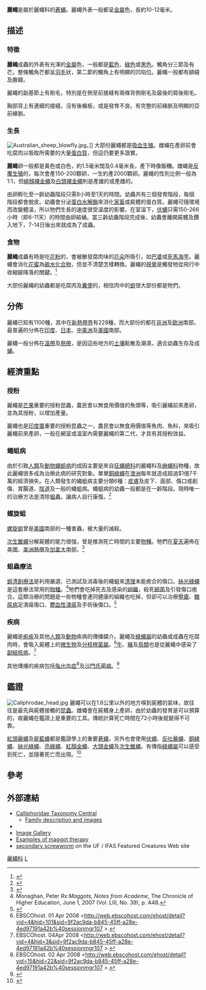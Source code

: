 {{Automatic taxobox
| taxon = Calliphoridae
| image = Pollenia rudis female 2.jpg
| image_caption = 雌性[[粗野粉蠅|粗野粉蠅]]
| authority = 
| subdivision_ranks = [[亞科|亞科]]
| subdivision = 
* Auchmeromyiinae
* [[麗蠅亞科|麗蠅亞科]] Calliphorinae
* [[金蠅亞科|金蠅亞科]] Chrysomyinae
* Luciliinae
* Melanomyinae
* Polleniinae
}}

'''麗蠅'''是屬於麗蠅科的[[蒼蠅|蒼蠅]]。麗蠅外表一般都呈[[金屬|金屬]]色，長約10-12毫米。

== 描述 ==
=== 特徵 ===
'''麗蠅'''成蟲的外表有光澤的[[金屬|金屬]]色，一般都是[[藍色|藍色]]、[[綠色|綠色]]或[[黑色|黑色]]。觸角分三節及有芒。整條觸角芒都呈[[羽毛|羽毛]]狀，第二節的觸角上有明顯的凹陷位。麗蠅一般都有額縫及腋瓣。

麗蠅的副基節上有剛毛，特別是在側至前接縫有兩條背側剛毛及最後的肩後剛毛。

胸部背上有連續的接縫。沒有後楯板，或是發育不良。有完整的前緣脈及明顯的亞前緣脈。

=== 生長 ===
[[File:Australian_sheep_blowfly.jpg|thumb]]。]]
大部份麗蠅都是[[吸血生殖|吸血生殖]]。雌蠅在產卵前會吃腐肉以吸取所需要的大量[[蛋白質|蛋白質]]，但這仍要更多證實。

'''麗蠅'''卵一般都是黃色或白色，約1.5毫米闊及0.4毫米長，產下時像飯糰。雌蠅是[[反覆生殖|反覆生殖]]的，每次會產150-200顆卵，一生約產2000顆卵。麗蠅的性別比例一般為1:1，但[[緋顏裸金蠅|緋顏裸金蠅]]及[[白頭裸金蠅|白頭裸金蠅]]則是產雄的或產雌的。

由卵孵化至一齡幼蟲階段只需8小時至1天的時間。幼蟲共有三個發育階段，每個階段都會脫皮。幼蟲會分泌[[蛋白水解酶|蛋白水解酶]]來消化[[家畜|家畜]]或屍體的蛋白質。麗蠅可隨環境而改變體溫，所以牠們生長的速度很受溫度的影響。在室溫下，[[伏蠅|伏蠅]]只需150-266小時（即6-11天）的時間由卵結蛹。當三齡幼蟲階段完成後，幼蟲會離開屍體及鑽入地下，7-14日後出來就成為了成蟲。

=== 食物 ===
'''麗蠅'''成蟲有時是吃[[花粉|花粉]]的，會被散發腐肉味的[[花朵|花朵]]所吸引，如[[巴婆|巴婆]]或[[死馬海芋|死馬海芋]]。麗蠅會消化[[花蜜|花蜜]]為[[碳水化合物|碳水化合物]]，但並不清楚怎樣轉換。麗蠅的[[視覺|視覺]]是觸發牠從飛行中收縮腳降落的關鍵。<ref>{{Cite journal en|author=Goodman, L.J.|year=1960|title=The Landing Responses of Insects|journal=The Journal of Experimental Biology|accessdate=2008-03-18|url=http://jeb.biologists.org/cgi/reprint/41/2/403.pdf|archive-date=2008-12-17|archive-url=https://web.archive.org/web/20081217172437/http://jeb.biologists.org/cgi/reprint/41/2/403.pdf|dead-url=no}}</ref>

大部份麗蠅的幼蟲都是吃腐肉及[[糞便|糞便]]的，相信肉中的[[蛆|蛆]]很大部份都是牠們。

== 分佈 ==
麗蠅已知有1100種，其中在[[新熱帶界|新熱帶界]]有228種，而大部份的都在[[非洲|非洲]]及[[歐洲|歐洲]]南部。最普遍的分佈在[[印度|印度]]、[[日本|日本]]、[[中美洲|中美洲]]及[[美國|美國]]南部。

麗蠅一般分佈在[[溫帶|溫帶]]及[[熱帶|熱帶]]，是因這些地方的[[土壤|土壤]]鬆散及潮濕，適合幼蟲生存及成[[蛹|蛹]]。

== 經濟重點 ==
=== 授粉 ===
麗蠅是[[芒果|芒果]]重要的授粉昆蟲，農民會以無食用價值的魚頭等，吸引麗蠅前來產卵，並為其授粉，以增加產量。

麗蠅也是[[印度棗|印度棗]]重要的授粉昆蟲之一，農民會以無食用價值等魚肉、魚料，來吸引麗蠅前來產卵，一般在網室或溫室內需要麗蠅的第二代，才具有其授粉效益。

=== 蠅蛆病 ===
由於引致[[人類|人類]]及[[動物|動物]][[蠅蛆病|蠅蛆病]]的成因主要是來自[[狂蠅總科|狂蠅總科]]的麗蠅科及[[麻蠅科|麻蠅科]]物種，故此麗蠅很多成為治療此病的研究對象。單單[[銅綠蠅|銅綠蠅]]在[[澳洲|澳洲]]每年就造成超過$1億7千萬的經濟損失。在人類發生的蠅蛆病主要分類6種：[[皮膚|皮膚]]及皮下、面部、傷口或創傷、胃腸道、[[陰道|陰道]]及一般的蠅蛆病。蠅蛆病的幼蟲一般都是在一齡階段。現時唯一的治療方法是清除[[蛆蟲|蛆蟲]]，讓病人自行康復。<ref>{{Cite web|author=Yazdi , Ismail|title=Oral mucosa myiasis caused by Oestrus Ovis|work=Archives of Iranian Medicine|publisher=Academy of Medical Science, I.R. Iran|date=2008-04-17|url=http://www.ams.ac.ir/AIM/0253/0253194.htm|accessdate=2008-09-12|archive-date=2008-08-04|archive-url=https://web.archive.org/web/20080804102403/http://www.ams.ac.ir/AIM/0253/0253194.htm|dead-url=no}}</ref>

=== 螺旋蛆 ===
[[螺旋蠅|螺旋蛆]]曾是[[美國|美國]]南部的一種害蟲，被大量的滅殺。

[[次生錐蠅|次生錐蠅]]分解屍體的能力很強，曾是推測死亡時間的主要[[物種|物種]]。牠們在[[夏天|夏天]]遍佈在美國、[[美洲|美洲]][[熱帶|熱帶]]及[[加拿大|加拿大]]南部。<ref>{{Cite web|author=Byrd, Jason H|title=Secondary Screwworms|work=Featured Creatures|date=Jan 1998 1-2|accessdate=2008-03-28|url=http://creatures.ifas.ufl.edu/livestock/secondary_screwworm.htm|deadurl=yes|archiveurl=https://web.archive.org/web/20080310173527/http://creatures.ifas.ufl.edu/livestock/secondary_screwworm.htm|archivedate=2008-03-10}}</ref>

=== 蛆蟲療法 ===
[[蛆清創療法|蛆清創療法]]是利用嚴選、已測試及消毒後的蠅蛆來[[清理傷口|清理]]未能癒合的傷口。[[絲光綠蠅|絲光綠蠅]]是這套療法常用的[[物種|物種]]。<ref>Monaghan, Peter ''Rx:Maggots, Notes from Academe'', The Chronicle of Higher Education, June 1, 2007 (Vol. LIII, No. 39), p. A48.</ref>牠們會吃掉死去及感染的[[组织_(生物学)|組織]]，殺死[[細菌|細菌]]及引發傷口癒合。這類治療的問題是一些物種會連同健康的組織也吃掉，但卻可以治療[[壓瘡|壓瘡]]、[[糖尿病|糖尿病]]足潰瘍傷口、[[鬱血性潰瘍|鬱血性潰瘍]]及手術後傷口。<ref>{{Cite web|author=Sherman, R|title=Maggot Therapy Project|work=Maggot Therapy|date=Sep 2006|accessdate=2008-03-28|url=http://www.ucihs.uci.edu/som/pathology/sherman/home_pg.htm|archive-date=2008-04-01|archive-url=https://web.archive.org/web/20080401023009/http://www.ucihs.uci.edu/som/pathology/sherman/home_pg.htm|dead-url=no}}</ref>

=== 疾病 ===
麗蠅是[[痢疾|痢疾]]及其他[[人類|人類]]及[[動物|動物]]疾病的傳播媒介。麗蠅及[[綠蠅屬|綠蠅屬]]的幼蟲或成蟲在吃腐肉時，會吸入屍體上的[[微生物|微生物]]及[[分枝桿菌屬|分枝桿菌屬]]。<ref>EBSCOhost. 01 Apr 2008 <http://web.ebscohost.com/ehost/detail?vid=4&hid=101&sid=9f2ac9da-b845-45ff-a28e-4ed97191a42b%40sessionmgr107 {{Wayback|url=http://web.ebscohost.com/ehost/detail?vid=4&hid=101&sid=9f2ac9da-b845-45ff-a28e-4ed97191a42b%40sessionmgr107 |date=20080620184848 }}>.</ref>[[牛|牛]]、[[豬|豬]]及[[鳥類|鳥類]]也是從麗蠅中感染了[[副結核病|副結核病]]。<ref>EBSCOhost. 04Apr 2008 <http://web.ebscohost.com/ehost/detail?vid=4&hid=3&sid=9f2ac9da-b845-45ff-a28e-4ed97191a42b%40sessionmgr107 {{Wayback|url=http://web.ebscohost.com/ehost/detail?vid=4&hid=3&sid=9f2ac9da-b845-45ff-a28e-4ed97191a42b%40sessionmgr107 |date=20080620184856 }}>.</ref>

其他傳播的疾病包括[[兔出血症|兔出血症]]<ref>EBSCOhost. 02 Apr 2008 <http://web.ebscohost.com/ehost/detail?vid=15&hid=22&sid=9f2ac9da-b845-45ff-a28e-4ed97191a42b%40sessionmgr107 {{Wayback|url=http://web.ebscohost.com/ehost/detail?vid=15&hid=22&sid=9f2ac9da-b845-45ff-a28e-4ed97191a42b%40sessionmgr107 |date=20080620184841 }}>.</ref>及[[沙門氏菌病|沙門氏菌病]]。<ref>{{Cite journal en|author=Olsen, Alan R|year=1998|title=Regulatory Action Criteria for Filth and Other Extraneous Materials 1 III. Review of Flies and Foodborne Enteric Disease|journal=Science Direct Volume|volume=28|issue=23|pages=199-211|accessdate=2008-04-01|url=http://www.sciencedirect.com/science?_ob=ArticleURL&_udi=B6WPT-45M31RB-3&_user=952835&_rdoc=1&_fmt=&_orig=search&_sort=d&view=c&_acct=C000049198&_version=1&_urlVersion=0&_userid=952835&md5=c6d8bd5d4c3ddf395cd5562a2f7023b7|archive-date=2008-04-22|archive-url=https://web.archive.org/web/20080422014638/http://www.sciencedirect.com/science?_ob=ArticleURL&_udi=B6WPT-45M31RB-3&_user=952835&_rdoc=1&_fmt=&_orig=search&_sort=d&view=c&_acct=C000049198&_version=1&_urlVersion=0&_userid=952835&md5=c6d8bd5d4c3ddf395cd5562a2f7023b7|dead-url=no}}</ref>

== 鑑證 ==
[[File:Caliphrodae_head.jpg|thumb]]
麗蠅可以在1.6公里以外的地方嗅到屍體的氣味，故往往是最先與屍體接觸的[[昆蟲|昆蟲]]。雌蠅會在屍體身上產卵，由於幼蟲的發育是可以預算的，故麗蠅在鑑證上是重要的工具。傳統計算死亡時間在72小時後就變得不可靠。

[[紅頭麗蠅|紅頭麗蠅]]及[[屍藍蠅|屍藍蠅]]都是鑑證學上的重要[[蒼蠅|蒼蠅]]，另外也會使用[[伏蠅|伏蠅]]、[[反吐麗蠅|反吐麗蠅]]、[[銅綠蠅|銅綠蠅]]、[[絲光綠蠅|絲光綠蠅]]、[[亮綠蠅|亮綠蠅]]、[[紅顏金蠅|紅顏金蠅]]、[[大頭金蠅|大頭金蠅]]及[[次生錐蠅|次生錐蠅]]。有傳指[[綠蠅屬|綠蠅屬]]可以感受到死亡，並隨著死亡而出現。<ref>{{Cite book en|author=Brundage, Adrienne|title=Calliphoridae|publisher=Texas A&M University, College Station|date=8 Feb 2008}}</ref>

== 參考 ==
{{reflist}}

== 外部連結 ==
{{commons category|Calliphoridae}}
{{wikispecies|Calliphoridae}}
* [https://web.archive.org/web/20141216230931/http://calliphoridae.org/ Calliphoridae Taxonomy Central]
** [http://delta-intkey.com/britin/dip/www/callipho.htm Family description and images]{{Wayback|url=http://delta-intkey.com/britin/dip/www/callipho.htm |date=20080829170213 }}
* {{PDFlink|[http://mcz-28168.oeb.harvard.edu/Caribbean/Field%20guides/FieldGuidesDone/Diptera/pdfs/Calliphoridae.pdf Field Guide pdf Free download]}}
* [http://www.diptera.info/photogallery.php?album=7 Image Gallery]{{Wayback|url=http://www.diptera.info/photogallery.php?album=7 |date=20080621175225 }}
* [http://www.ucihs.uci.edu/som/pathology/sherman/cases.htm Examples of maggot therapy]{{Wayback|url=http://www.ucihs.uci.edu/som/pathology/sherman/cases.htm |date=20080920060008 }}
* [https://web.archive.org/web/20080310173527/http://creatures.ifas.ufl.edu/livestock/secondary_screwworm.htm secondary screwworm] on the UF / IFAS Featured Creatures Web site
{{Taxonbar}}

[[Category:麗蠅科|]]
[[Category:狂蠅總科|L]]